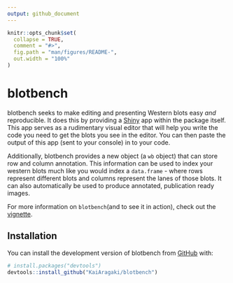 ```yaml
---
output: github_document
---
```


<!-- README.md is generated from README.Rmd. Please edit that file -->

```r
knitr::opts_chunk$set(
  collapse = TRUE,
  comment = "#>",
  fig.path = "man/figures/README-",
  out.width = "100%"
)
```

# blotbench

<!-- badges: start -->
<!-- badges: end -->

blotbench seeks to make editing and presenting Western blots easy *and* reproducible. It does this by providing a [Shiny](https://shiny.posit.co/) app within the package itself. This app serves as a rudimentary visual editor that will help you write the code you need to get the blots you see in the editor. You can then paste the output of this app (sent to your console) in to your code.

Additionally, blotbench provides a new object (a `wb` object) that can store row and column annotation. This information can be used to index your western blots much like you would index a `data.frame` - where rows represent different blots and columns represent the lanes of those blots. It can also automatically be used to produce annotated, publication ready images.

For more information on `blotbench`(and to see it in action), check out the [vignette](https://kaiaragaki.github.io/blotbench/articles/usage.html).

## Installation

You can install the development version of blotbench from [GitHub](https://github.com/) with:

``` r
# install.packages("devtools")
devtools::install_github("KaiAragaki/blotbench")
```
